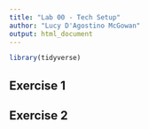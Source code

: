```yaml
---
title: "Lab 00 - Tech Setup"
author: "Lucy D'Agostino McGowan"
output: html_document
---
```



```r
library(tidyverse)
```

## Exercise 1

## Exercise 2